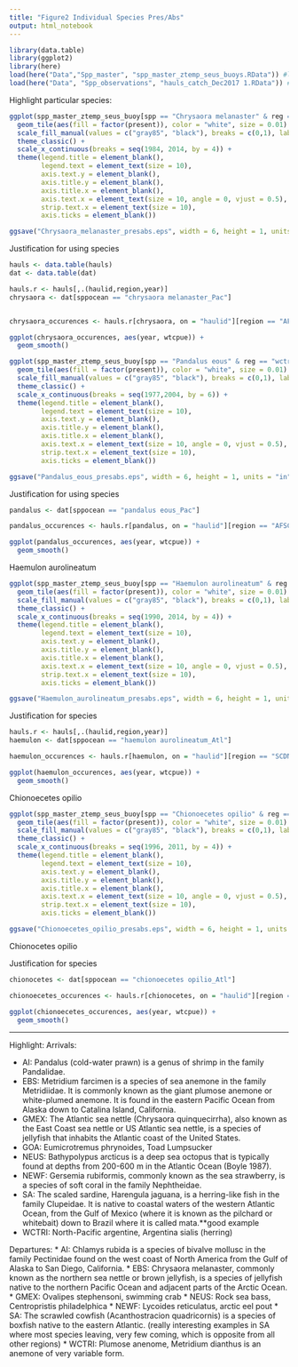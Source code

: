 ```yaml
---
title: "Figure2 Individual Species Pres/Abs"
output: html_notebook
---
```


```r
library(data.table)
library(ggplot2)
library(here)
load(here("Data","Spp_master", "spp_master_ztemp_seus_buoys.RData")) #load in processed presence/absence data
load(here("Data", "Spp_observations", "hauls_catch_Dec2017 1.RData")) #load in observation data
```

Highlight particular species:

```r
ggplot(spp_master_ztemp_seus_buoy[spp == "Chrysaora melanaster" & reg == "ebs"], aes(x = as.numeric(year), y = spp)) + 
  geom_tile(aes(fill = factor(present)), color = "white", size = 0.01) +
  scale_fill_manual(values = c("gray85", "black"), breaks = c(0,1), labels = c("Absent", "Present")) +
  theme_classic() +
  scale_x_continuous(breaks = seq(1984, 2014, by = 4)) +
  theme(legend.title = element_blank(),
        legend.text = element_text(size = 10),
        axis.text.y = element_blank(),
        axis.title.y = element_blank(),
        axis.title.x = element_blank(),
        axis.text.x = element_text(size = 10, angle = 0, vjust = 0.5),
        strip.text.x = element_text(size = 10),
        axis.ticks = element_blank())

ggsave("Chrysaora_melanaster_presabs.eps", width = 6, height = 1, units = "in", path = here("figures","Figure2"))
```

Justification for using species
```r
hauls <- data.table(hauls)
dat <- data.table(dat)

hauls.r <- hauls[,.(haulid,region,year)]
chrysaora <- dat[sppocean == "chrysaora melanaster_Pac"]


chrysaora_occurences <- hauls.r[chrysaora, on = "haulid"][region == "AFSC_EBS"]

ggplot(chrysaora_occurences, aes(year, wtcpue)) +
  geom_smooth()

```

```r
ggplot(spp_master_ztemp_seus_buoy[spp == "Pandalus eous" & reg == "wctri"], aes(x = as.numeric(year), y = spp)) + 
  geom_tile(aes(fill = factor(present)), color = "white", size = 0.01) +
  scale_fill_manual(values = c("gray85", "black"), breaks = c(0,1), labels = c("Absent", "Present")) +
  theme_classic() +
  scale_x_continuous(breaks = seq(1977,2004, by = 6)) +
  theme(legend.title = element_blank(),
        legend.text = element_text(size = 10),
        axis.text.y = element_blank(),
        axis.title.y = element_blank(),
        axis.title.x = element_blank(),
        axis.text.x = element_text(size = 10, angle = 0, vjust = 0.5),
        strip.text.x = element_text(size = 10),
        axis.ticks = element_blank())

ggsave("Pandalus_eous_presabs.eps", width = 6, height = 1, units = "in", path = here("figures", "Figure2"))
```

Justification for using species
```r


pandalus <- dat[sppocean == "pandalus eous_Pac"]

pandalus_occurences <- hauls.r[pandalus, on = "haulid"][region == "AFSC_WCTri"]

ggplot(pandalus_occurences, aes(year, wtcpue)) +
  geom_smooth()

```

Haemulon aurolineatum
```r
ggplot(spp_master_ztemp_seus_buoy[spp == "Haemulon aurolineatum" & reg == "sa"], aes(x = as.numeric(year), y = spp)) + 
  geom_tile(aes(fill = factor(present)), color = "white", size = 0.01) +
  scale_fill_manual(values = c("gray85", "black"), breaks = c(0,1), labels = c("Absent", "Present")) +
  theme_classic() +
  scale_x_continuous(breaks = seq(1990, 2014, by = 4)) +
  theme(legend.title = element_blank(),
        legend.text = element_text(size = 10),
        axis.text.y = element_blank(),
        axis.title.y = element_blank(),
        axis.title.x = element_blank(),
        axis.text.x = element_text(size = 10, angle = 0, vjust = 0.5),
        strip.text.x = element_text(size = 10),
        axis.ticks = element_blank())

ggsave("Haemulon_aurolineatum_presabs.eps", width = 6, height = 1, units = "in", path = here("figures","Figure2"))
```

Justification for species
```r

hauls.r <- hauls[,.(haulid,region,year)]
haemulon <- dat[sppocean == "haemulon aurolineatum_Atl"]

haemulon_occurences <- hauls.r[haemulon, on = "haulid"][region == "SCDNR_SEUS"]

ggplot(haemulon_occurences, aes(year, wtcpue)) +
  geom_smooth()
```

Chionoecetes opilio
```r
ggplot(spp_master_ztemp_seus_buoy[spp == "Chionoecetes opilio" & reg == "newf"], aes(x = as.numeric(year), y = spp)) + 
  geom_tile(aes(fill = factor(present)), color = "white", size = 0.01) +
  scale_fill_manual(values = c("gray85", "black"), breaks = c(0,1), labels = c("Absent", "Present")) +
  theme_classic() +
  scale_x_continuous(breaks = seq(1996, 2011, by = 4)) +
  theme(legend.title = element_blank(),
        legend.text = element_text(size = 10),
        axis.text.y = element_blank(),
        axis.title.y = element_blank(),
        axis.title.x = element_blank(),
        axis.text.x = element_text(size = 10, angle = 0, vjust = 0.5),
        strip.text.x = element_text(size = 10),
        axis.ticks = element_blank())

ggsave("Chionoecetes_opilio_presabs.eps", width = 6, height = 1, units = "in", path = here("figures","Figure2"))
```

Chionocetes opilio

Justification for species
```r

chionocetes <- dat[sppocean == "chionoecetes opilio_Atl"]

chionoecetes_occurences <- hauls.r[chionocetes, on = "haulid"][region == "DFO_Newfoundland"]

ggplot(chionoecetes_occurences, aes(year, wtcpue)) +
  geom_smooth()
```

---
Highlight:
Arrivals:

* AI: Pandalus (cold-water prawn) is a genus of shrimp in the family Pandalidae. 
* EBS: Metridium farcimen is a species of sea anemone in the family Metridiidae. It is commonly known as the giant plumose anemone or white-plumed anemone. It is found in the eastern Pacific Ocean from Alaska down to Catalina Island, California.
* GMEX: The Atlantic sea nettle (Chrysaora quinquecirrha), also known as the East Coast sea nettle or US Atlantic sea nettle, is a species of jellyfish that inhabits the Atlantic coast of the United States. 
* GOA: Eumicrotremus phrynoides, Toad Lumpsucker
* NEUS: Bathypolypus arcticus is a deep sea octopus that is typically found at depths from 200-600 m in the Atlantic Ocean (Boyle 1987). 
* NEWF: Gersemia rubiformis, commonly known as the sea strawberry, is a species of soft coral in the family Nephtheidae. 
* SA: The scaled sardine, Harengula jaguana, is a herring-like fish in the family Clupeidae. It is native to coastal waters of the western Atlantic Ocean, from the Gulf of Mexico (where it is known as the pilchard or whitebait) down to Brazil where it is called mata.**good example
* WCTRI: North-Pacific argentine, Argentina sialis (herring)

Departures:
* AI: Chlamys rubida is a species of bivalve mollusc in the family Pectinidae found on the west coast of North America from the Gulf of Alaska to San Diego, California.
* EBS: Chrysaora melanaster, commonly known as the northern sea nettle or brown jellyfish, is a species of jellyfish native to the northern Pacific Ocean and adjacent parts of the Arctic Ocean.
* GMEX: Ovalipes stephensoni, swimming crab
* NEUS: Rock sea bass, Centropristis philadelphica
* NEWF: Lycoides reticulatus, arctic eel pout
* SA: The scrawled cowfish (Acanthostracion quadricornis) is a species of boxfish native to the eastern Atlantic. (really interesting examples in SA where most species leaving, very few coming, which is opposite from all other regions)
* WCTRI: Plumose anenome, Metridium dianthus is an anemone of very variable form. 


